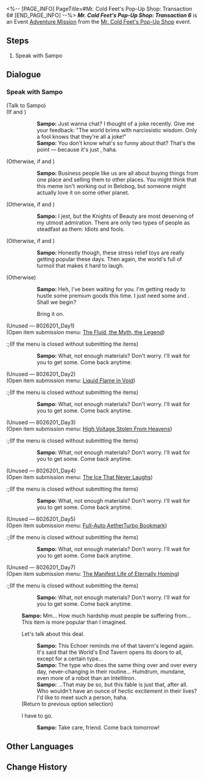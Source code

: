 <%-- [PAGE_INFO]
PageTitle=#Mr. Cold Feet's Pop-Up Shop: Transaction 6#
[END_PAGE_INFO] --%>
{{Stub|Dialogue.}}
{{Mission Infobox
|id            = 8026206
|title         = 
|image         = <!--Mission Mr. Cold Feet's Pop-Up Shop Transaction 6.png-->
|type          = Adventure
|event_name    = Mr. Cold Feet's Pop-Up Shop
|chapter       = 
|requirements  = [[Adventure Mission]] ''[[Mr. Cold Feet's Pop-Up Shop: Transaction 5]]'' completed
|summary       = <!--official mission summary from Fate's Atlas-->
|characters    = Sampo; Trailblazer
|startLocation = [[Jarilo-VI]] - [[Administrative District]]
|world         = Jarilo-VI
|area          = Administrative District
|prev          = Mr. Cold Feet's Pop-Up Shop: Transaction 5
|next          = Mr. Cold Feet's Pop-Up Shop: Transaction 7
|rewards       = Credit*1,000
}}
'''''Mr. Cold Feet's Pop-Up Shop: Transaction 6''''' is an Event [[Adventure Mission]] from the [[Mr. Cold Feet's Pop-Up Shop]] event.

==Steps==
# Speak with Sampo

<!--
==Gameplay Notes==

--><!--
==Trial Character==

-->
==Dialogue==
{{Stub Dialogue}}
===Speak with Sampo{{subst:void|<!--802620601-->}}===
{{Mission Description|type=adventure|location=Administrative District|Sampo is about to add some new treasures to the store... but before that, he still needs your help.}}
{{Dialogue Start}}

;(Talk to Sampo)
;(If {{cx}}<!--SubMission Finish: 802620103--> and {{cx}}<!--SubMission not Finish: 802620201-->)
::'''Sampo:''' Just wanna chat? I thought of a joke recently. Give me your feedback: "The world brims with narcissistic wisdom. Only a fool knows that they're all a joke!"
::'''Sampo:''' You don't know what's so funny about that? That's the point &mdash; because it's just {{Color|keyword|nobold=1|a joke}}, haha.
;(Otherwise, if {{cx}}<!--SubMission Finish: 802620203--> and {{cx}}<!--SubMission not Finish: 802620301-->)
::'''Sampo:''' Business people like us are all about buying things from one place and selling them to other places. You might think that this meme isn't working out in Belobog, but someone might actually love it on some other planet.
;(Otherwise, if {{cx}}<!--SubMission Finish: 802620303--> and {{cx}}<!--SubMission not Finish: 802620401-->)
::'''Sampo:''' I jest, but the Knights of Beauty are most deserving of my utmost admiration. There are only two types of people as steadfast as them: Idiots and fools.
;(Otherwise, if {{cx}}<!--SubMission Finish: 802620403--> and {{cx}}<!--SubMission not Finish: 802620501-->)
::'''Sampo:''' Honestly though, these stress relief toys are really getting popular these days. Then again, the world's full of turmoil that makes it hard to laugh.
;(Otherwise)
::'''Sampo:''' Heh, I've been waiting for you. I'm getting ready to hustle some premium goods this time. I just need some {{Color|keyword|nobold=1|Meteoric Alloy}} and {{Color|keyword|nobold=1|Metal}}. Shall we begin?
::{{DIcon|Arrow}} Bring it on.
:;(Open item submission menu&colon; [[Mr. Cold Feet's Pop-Up Shop/Product Plan#Synesthesia Omnihelper|Synesthesia Omnihelper]])
:;(If the menu is closed without submitting the items)
::'''Sampo:''' What, not enough materials? Don't worry. I'll wait for you to get some. Come back anytime.

;(Unused &mdash; 8026201_Day1)
;(Open item submission menu&colon; [[Mr. Cold Feet's Pop-Up Shop/Product Plan#The Fluid, the Myth, the Legend|The Fluid, the Myth, the Legend]])
:;(If the menu is closed without submitting the items)
::'''Sampo:''' What, not enough materials? Don't worry. I'll wait for you to get some. Come back anytime.

;(Unused &mdash; 8026201_Day2)
;(Open item submission menu&colon; [[Mr. Cold Feet's Pop-Up Shop/Product Plan#Liquid Flame in Void|Liquid Flame in Void]])
:;(If the menu is closed without submitting the items)
::'''Sampo:''' What, not enough materials? Don't worry. I'll wait for you to get some. Come back anytime.

;(Unused &mdash; 8026201_Day3)
;(Open item submission menu&colon; [[Mr. Cold Feet's Pop-Up Shop/Product Plan#High Voltage Stolen From Heavens|High Voltage Stolen From Heavens]])
:;(If the menu is closed without submitting the items)
::'''Sampo:''' What, not enough materials? Don't worry. I'll wait for you to get some. Come back anytime.

;(Unused &mdash; 8026201_Day4)
;(Open item submission menu&colon; [[Mr. Cold Feet's Pop-Up Shop/Product Plan#The Ice That Never Laughs|The Ice That Never Laughs]])
:;(If the menu is closed without submitting the items)
::'''Sampo:''' What, not enough materials? Don't worry. I'll wait for you to get some. Come back anytime.

;(Unused &mdash; 8026201_Day5)
;(Open item submission menu&colon; [[Mr. Cold Feet's Pop-Up Shop/Product Plan#Full-Auto AetherTurbo Bookmark|Full-Auto AetherTurbo Bookmark]])
:;(If the menu is closed without submitting the items)
::'''Sampo:''' What, not enough materials? Don't worry. I'll wait for you to get some. Come back anytime.

;(Unused &mdash; 8026201_Day7)
;(Open item submission menu&colon; [[Mr. Cold Feet's Pop-Up Shop/Product Plan#The Manifest Life of Eternally Homing|The Manifest Life of Eternally Homing]])
:;(If the menu is closed without submitting the items)
::'''Sampo:''' What, not enough materials? Don't worry. I'll wait for you to get some. Come back anytime.
:'''Sampo:''' Mm... How much hardship must people be suffering from... This item is more popular than I imagined.
:{{DIcon|Talk}} Let's talk about this deal.
::'''Sampo:''' This Echoer reminds me of that tavern's legend again. It's said that the World's End Tavern opens its doors to all, except for a certain type...
::'''Sampo:''' The type who does the same thing over and over every day, never-changing in their routine... Humdrum, mundane, even more of a robot than an Intellitron.
::'''Sampo:''' ...That may be so, but this fable is just that, after all. Who wouldn't have an ounce of hectic excitement in their lives? I'd like to meet such a person, haha.
:;(Return to previous option selection)
:{{DIcon|Exit}} I have to go.
::'''Sampo:''' Take care, friend. Come back tomorrow!
{{Dialogue End}}

==Other Languages==
{{Other Languages
|en   = Mr. Cold Feet's Pop-Up Shop: Transaction 6
|zhs  = 寒腿叔叔的小店·第六单
|zht  = 寒腿叔叔的小店•第六單
|ja   = コールドフットマート・第6回
|ko   = 춥다리 아저씨의 가게·6차 주문
|es   = Tienda del Sr. Pies Fríos: Pedido 6
|fr   = Boutique de monsieur Patfroide - Transaction 6
|ru   = Лавка Дядюшки Мерзляка: Заказ шестой
|th   = ร้านคุณชายขาแข็ง: รายการที่ 6
|vi   = Tiệm Quý Ngài Chân Lạnh - Đơn Hàng 6
|de   = Herr Kaltfuß’ Laden: Transaktion 6
|id   = Toko Tuan Kaki Dingin: Transaksi 6
|pt   = Loja do Sr. Pé-Frio: Transação 6
}}

==Change History==
{{Change History|2.6}}

